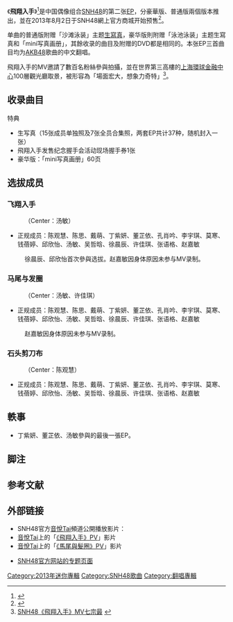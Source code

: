 {{Otheruses|飛翔入手 (消歧義)|other=同名或類似名的其它條目描述}}
{{Infobox Album
| Name           = 飛翔入手
| Artist         = [[SNH48|SNH48]]
| Cover          = Snh48 flying get.jpg
| Caption        = 豪華版封面
| Released       = 2013年8月2日（预售）
| Type           = EP
| Recorded       = 
| Genre          = [[流行音乐|流行音乐]]
| Length         = 26:04
| Label          = 久尚音乐<ref group="注">出品方为天津北洋音像出版社</ref>
| Producer       = [[秋元康|秋元康]]
| Last album     = [[无尽旋转|无尽旋转]]<br />（2013年）
| This album     = '''飛翔入手'''<br />（2013年）
| Next album     = [[愛的幸運曲奇|愛的幸運曲奇]]<br />（2013年）
| Misc           = {{External music video|1=「[http://www.yinyuetai.com/video/733805 飞翔入手 官方版]」 官方MV|Upper caption=音樂影片|type=EP}}
}}
《'''飛翔入手'''》<ref>{{Cite web |url=http://www.snh48.com/html/zixun/2013/0806/224.html |title=SNH48《飞翔入手》开预售 抢星梦剧院参观资格 |access-date=2013-08-09 |archive-date=2016-03-04 |archive-url=https://web.archive.org/web/20160304114651/http://www.snh48.com/html/zixun/2013/0806/224.html |dead-url=no }}</ref>是中国偶像组合[[SNH48|SNH48]]的第二张[[EP|EP]]，分豪華版、普通版兩個版本推出，並在2013年8月2日于SNH48網上官方商城开始预售<ref>{{Cite web |url= http://www.snh48.com/event/s20/ |title= SNH48第2章盛夏EP『飞翔入手』 |access-date= 2013-08-09 |archive-date= 2020-10-22 |archive-url= https://web.archive.org/web/20201022231424/https://www.snh48.com/event/s20/ |dead-url= no }}</ref>。

单曲的普通版附赠「沙滩泳装」主题[[生寫真|生寫真]]，豪华版則附赠「泳池泳装」主题生寫真和「mini写真画册」，其餘收录的曲目及附赠的DVD都是相同的。本张EP三首曲目均为[[AKB48|AKB48]]歌曲的中文翻唱。

飛翔入手的MV邀請了數百名粉絲參與拍攝，並在世界第三高樓的[[上海環球金融中心|上海環球金融中心]]100層觀光廳取景，被形容為「場面宏大，想象力奇特」<ref>[http://tw.twent.chinayes.com/Content/20130712/kh9290403aco.shtml SNH48《飛翔入手》MV七宗最] {{webarchive|url=https://web.archive.org/web/20131224164333/http://tw.twent.chinayes.com/Content/20130712/kh9290403aco.shtml |date=2013-12-24 }}</ref>。

== 收录曲目 ==
{{tracklist
| headline = CD
| music_credits = yes
| all_lyrics = 顾瑞、苟庆
| all_arranger = 生田真心
| all_producer = [[秋元康|秋元康]]
| all_note = yes 
| longnote_column = yes
| total_length = 26:04
| title1 = 飞翔入手 
| music1 = Sumida Shinya
| note1 = 原曲：《[[飛翔入手|飛翔入手]]》（{{lang|ja|フライングゲット}}）
| longnote1 = 作词：顾瑞 原词：秋元康 原唱：AKB48
| length1 = 4:15
| title2 = 马尾与发圈 
| music2 = 多田慎也
| note2 = 原曲：《[[馬尾與髮圈|馬尾與髮圈]]》（{{lang|ja|ポニーテールとシュシュ}}）
| longnote2 = 原词：秋元康 原唱：AKB48
| length2 = 4:31
| title3 = 石头剪刀布 
| music3 = 小西裕子
| note3 = 《[[梦想预备生之半熟少女|梦想预备生之半熟少女]]》片尾曲，原曲：《[[機會的順序|機會的順序]]》（{{lang|ja|チャンスの順番}}）
| longnote3 = 原词：秋元康 原唱：AKB48
| length3 = 4:16
| title4 = 飞翔入手 
| music4 = Sumida Shinya
| note4 = 伴奏
| length4 = 4:15
| title5 = 马尾与发圈 
| music5 = 多田慎也
| note5 = 伴奏
| length5 = 4:31
| title6 = 石头剪刀布 
| music6 = 小西裕子
| note6 = 伴奏
| length6 = 4:16
}}
{{tracklist
| headline = DVD
| title1 = 飞翔入手
| title2 = 马尾与发圈
| title3 = 石头剪刀布（[[525祈福雅安，SNH48春季新歌演唱會|525演唱会]]LIVE）
}}

; 特典
* 生写真（15张成员单独照及7张全员合集照，两套EP共计37种，随机封入一张）
* 飛翔入手发售纪念握手会活动现场握手券1张
* 豪华版：「mini写真画册」60页

== 选拔成员 ==
=== 飞翔入手 ===
:（Center：汤敏）
*正规成员：陈观慧、陈思、戴萌、丁紫妍、董芷依、孔肖吟、李宇琪、莫寒、钱蓓婷、邱欣怡、汤敏、吴哲晗、徐晨辰、许佳琪、张语格、赵嘉敏
:徐晨辰、邱欣怡首次參與选拔。赵嘉敏因身体原因未参与MV录制。

=== 马尾与发圈 ===
:（Center：汤敏、许佳琪）
*正规成员：陈观慧、陈思、戴萌、丁紫妍、董芷依、孔肖吟、李宇琪、莫寒、钱蓓婷、邱欣怡、汤敏、吴哲晗、徐晨辰、许佳琪、张语格、赵嘉敏
:赵嘉敏因身体原因未参与MV录制。
=== 石头剪刀布 ===
:（Center：陈观慧）
*正规成员：陈观慧、陈思、戴萌、丁紫妍、董芷依、孔肖吟、李宇琪、莫寒、钱蓓婷、邱欣怡、汤敏、吴哲晗、徐晨辰、许佳琪、张语格、赵嘉敏

== 軼事 ==
*丁紫妍、董芷依、汤敏參與的最後一張EP。

== 脚注 ==
{{Reflist|group=注}}

== 参考文献 ==
{{Reflist}}

== 外部链接 ==
* SNH48官方[[音悅Tai|音悅Tai]]頻道公開播放影片：
* [[音悅Tai|音悅Tai]]上的「[https://web.archive.org/web/20140310231156/http://v.yinyuetai.com/video/733805 《飛翔入手》PV]」影片
* [[音悅Tai|音悅Tai]]上的「[https://web.archive.org/web/20140310124958/http://v.yinyuetai.com/video/722313 《馬尾與髮圈》PV]」影片

* [http://www.snh48.com/event/s20/ SNH48官方网站的专题页面] {{Wayback|url=http://www.snh48.com/event/s20/ |date=20201022231424 }}

{{SNH48}}
[[Category:2013年迷你專輯|Category:2013年迷你專輯]]
[[Category:SNH48歌曲|Category:SNH48歌曲]]
[[Category:翻唱專輯|Category:翻唱專輯]]